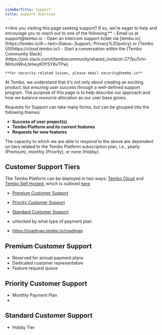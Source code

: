 ```yaml
---
sideBarTitle: Support
title: Support Overview
---
```



<Callout variant='info'>
	**Are you visiting this page seeking support? If so, we're eager to help and encourage you to reach out to one of the following:**
	- Email us at support@tembo.io
	- Open an Intercom support ticket via [tembo.io](https://tembo.io/#:~:text=Status-,Support,-Privacy%20policy) or [Tembo UI](https://cloud.tembo.io/)
	- Start a conversation within the [Tembo Community Slack](https://join.slack.com/t/tembocommunity/shared_invite/zt-277pu7chi-NHtvHWvLhHwyK0Y5Y6vTPw)

	**For security-related issues, please email security@tembo.io**
</Callout>

At Tembo, we understand that it's not only about creating an exciting product, but ensuring user success through a well-defined support program. The purpose of this page is to help describe our approach and how we balance resource allocation as our user base grows.

Requests for Support can take many forms, but can be grouped into the following themes:

- **Success of user project(s)**
- **Tembo Platform and its current features**
- **Requests for new features**

The capacity to which we are able to respond to the above are dependent on tiers related to the Tembo Platform subscription plan, i.e., yearly (Premium), monthly (Priority), or none (Hobby).

## Customer Support Tiers

The Tembo Platform can be deployed in two ways: [Tembo Cloud](https://tembo.io/docs/product/cloud/overview) and [Tembo Self Hosted](https://tembo.io/docs/product/software/tembo-self-hosted/overview), which is outlined [here](https://tembo.io/pricing/#:~:text=Metrics%20%26%20Alerts-,Support,Self%20Hosted,-Community%20Support)

- [Premium Customer Support](#premium-customer-support)
- [Priority Customer Support](#priority-customer-support)
- [Standard Customer Support](#standard-customer-support)

- unlocked by what type of payment plan
- https://roadmap.tembo.io/roadmap

## Premium Customer Support

- Reserved for annual payment plans
- Dedicated customer representative
- Feature request queue

## Priority Customer Support

- Monthly Payment Plan
-

## Standard Customer Support

- Hobby Tier

